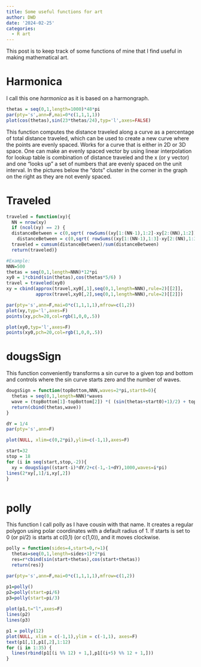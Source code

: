```yaml
---
title: Some useful functions for art
author: DWD
date: '2024-02-25'
categories:
  - R art
---
```


This post is to keep track of some functions of mine that I find useful in making mathematical art.

# Harmonica
I call this one _harmonica_ as it is based on a harmongraph.
```r
thetas = seq(0,1,length=1000)*48*pi
par(pty='s',ann=F,mai=0*c(1,1,1,1))
plot(cos(thetas),sin(23*thetas/24),typ='l',axes=FALSE)
```
This function computes the distance traveled along a curve as a percentage of total distance traveled, which can be used to create a new curve where the points are evenly spaced.  Works for a curve that is either in 2D or 3D space. One can make an evenly spaced vector by using linear interpolation for lookup table is combination of distance traveled and the x (or y vector) and one "looks up" a set of numbers that are evenly spaced on the unit interval.  In the pictures below the "dots" cluster in the corner in the graph on the right as they are not evenly spaced.

# Traveled

```r
traveled = function(xy){
  NN = nrow(xy)
  if (ncol(xy) == 2) {
  distanceBetween = c(0,sqrt( rowSums((xy[1:(NN-1),1:2]-xy[2:(NN),1:2])^2 ))) } else {
    distanceBetween = c(0,sqrt( rowSums((xy[1:(NN-1),1:3]-xy[2:(NN),1:3])^2 ))) }
  traveled = cumsum(distanceBetween)/sum(distanceBetween)
  return(traveled)}

#Example:
NNN=500
thetas = seq(0,1,length=NNN)*12*pi
xy0 = 1*cbind(sin(thetas),cos(thetas*5/6) )
travel = traveled(xy0)
xy = cbind(approx(travel,xy0[,1],seq(0,1,length=NNN),rule=2)[[2]],
           approx(travel,xy0[,2],seq(0,1,length=NNN),rule=2)[[2]])

par(pty='s',ann=F,mai=0*c(1,1,1,1),mfrow=c(1,2))
plot(xy,typ='l',axes=F)
points(xy,pch=20,col=rgb(1,0,0,.5))

plot(xy0,typ='l',axes=F)
points(xy0,pch=20,col=rgb(1,0,0,.5))


```


# dougsSign

This function conveniently transforms a sin curve to a given top and bottom and controls where the sin curve starts zero and the number of waves.  

```r
dougsSign = function(topBottom,NNN,waves=2*pi,start0=0){
  thetas = seq(0,1,length=NNN)*waves
  wave = (topBottom[1]-topBottom[2]) *( (sin(thetas+start0)+1)/2) + topBottom[2]
  return(cbind(thetas,wave))
}

dY = 1/4
par(pty='s',ann=F)

plot(NULL, xlim=c(0,2*pi),ylim=c(-1,1),axes=F)

start=32
stop = 18
for (i in seq(start,stop,-2)){
  xy = dougsSign((start-i)*dY/2+c(-1,-1+dY),1000,waves=i*pi)
lines(2*xy[,1]/i,xy[,2])
}



```

# polly

This function I call polly as I have cousin with that name. It creates a regular polygon using polar coordinates with a default radius of 1.  If starts is set to 0 (or pi/2) is starts at c(0,1) (or c(1,0)), and it moves clockwise.
```r
polly = function(sides=4,start=0,r=1){
  thetas=seq(0,1,length=sides+1)*2*pi
  res=r*cbind(sin(start+thetas),cos(start+thetas))
  return(res)}

par(pty='s',ann=F,mai=0*c(1,1,1,1),mfrow=c(1,2))

p1=polly()
p2=polly(start=pi/6)
p3=polly(start=pi/3)
    
plot(p1,t="l",axes=F)
lines(p2)
lines(p3)

p1 = polly(12)
plot(NULL, xlim = c(-1,1),ylim = c(-1,1), axes=F)
text(p1[,1],p1[,2],1:12)
for (i in 1:35) {
  lines(rbind(p1[(i %% 12) + 1,],p1[(i+5) %% 12 + 1,]))  
}
```


